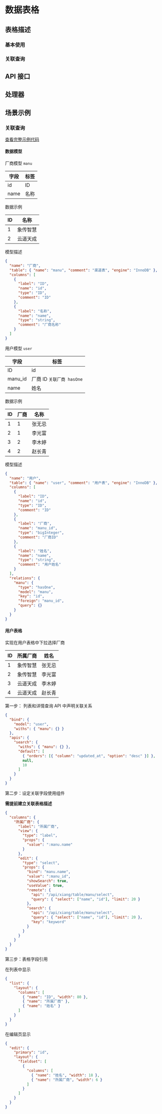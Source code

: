 # 数据表格

## 表格描述

### 基本使用

### 关联查询

## API 接口

## 处理器

## 场景示例

### 关联查询

[查看完整示例代码](https://github.com/YaoApp/examples-zh-CN/tree/main/tables/remote-select)

#### 数据模型

厂商模型 `manu`

| 字段 | 标签 |
| ---- | ---- |
| id   | ID   |
| name | 名称 |

数据示例

| ID  | 名称     |
| --- | -------- |
| 1   | 象传智慧 |
| 2   | 云道天成 |

模型描述

```json
{
  "name": "厂商",
  "table": { "name": "manu", "comment": "渠道表", "engine": "InnoDB" },
  "columns": [
    {
      "label": "ID",
      "name": "id",
      "type": "ID",
      "comment": "ID"
    },
    {
      "label": "名称",
      "name": "name",
      "type": "string",
      "comment": "厂商名称"
    }
  ]
}
```

用户模型 `user`

| 字段    | 标签                      |
| ------- | ------------------------- |
| ID      | id                        |
| manu_id | 厂商 ID `关联厂商 hasOne` |
| name    | 姓名                      |

数据示例

| ID  | 厂商 | 名称   |
| --- | ---- | ------ |
| 1   | 1    | 张无忌 |
| 2   | 1    | 李光富 |
| 3   | 2    | 李木婷 |
| 4   | 2    | 赵长青 |

模型描述

```json
{
  "name": "用户",
  "table": { "name": "user", "comment": "用户表", "engine": "InnoDB" },
  "columns": [
    {
      "label": "ID",
      "name": "id",
      "type": "ID",
      "comment": "ID"
    },
    {
      "label": "厂商",
      "name": "manu_id",
      "type": "bigInteger",
      "comment": "厂商ID"
    },
    {
      "label": "姓名",
      "name": "name",
      "type": "string",
      "comment": "用户姓名"
    }
  ],
  "relations": {
    "manu": {
      "type": "hasOne",
      "model": "manu",
      "key": "id",
      "foreign": "manu_id",
      "query": {}
    }
  }
}
```

#### 用户表格

实现在用户表格中下拉选择厂商

| ID  | 所属厂商 | 姓名   |
| --- | -------- | ------ |
| 1   | 象传智慧 | 张无忌 |
| 2   | 象传智慧 | 李光富 |
| 3   | 云道天成 | 李木婷 |
| 4   | 云道天成 | 赵长青 |

第一步： 列表和详情查询 API 中声明关联关系

```json
{
  "bind": {
    "model": "user",
    "withs": { "manu": {} }
  },
  "apis": {
    "search": {
      "withs": { "manu": {} },
      "default": [
        { "orders": [{ "column": "updated_at", "option": "desc" }] },
        null,
        10
      ]
    }
  }
}
```

第二步：设定关联字段使用组件

**需提前建立关联表格描述**

```json
{
  "columns": {
    "所属厂商": {
      "label": "所属厂商",
      "view": {
        "type": "label",
        "props": {
          "value": ":manu.name"
        }
      },
      "edit": {
        "type": "select",
        "props": {
          "bind": "manu.name",
          "value": ":manu_id",
          "showSearch": true,
          "useValue": true,
          "remote": {
            "api": "/api/xiang/table/manu/select",
            "query": { "select": ["name", "id"], "limit": 20 }
          },
          "search": {
            "api": "/api/xiang/table/manu/select",
            "query": { "select": ["name", "id"], "limit": 20 },
            "key": "keyword"
          }
        }
      }
    }
  }
}
```

第三步：表格字段引用

在列表中显示

```json
{
  "list": {
    "layout": {
      "columns": [
        { "name": "ID", "width": 80 },
        { "name": "所属厂商" },
        { "name": "姓名" }
      ]
    }
  }
}
```

在编辑页显示

```json
{
  "edit": {
    "primary": "id",
    "layout": {
      "fieldset": [
        {
          "columns": [
            { "name": "姓名", "width": 18 },
            { "name": "所属厂商", "width": 6 }
          ]
        }
      ]
    }
  }
}
```
